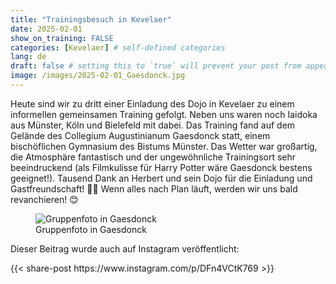 ---
title: "Trainingsbesuch in Kevelaer"
date: 2025-02-01
show_on_training: FALSE
categories: [Kevelaer] # self-defined categories
lang: de
draft: false # setting this to `true` will prevent your post from appearing on your listing page until you're ready!
image: /images/2025-02-01_Gaesdonck.jpg
---

Heute sind wir zu dritt einer Einladung des Dojo in Kevelaer zu einem informellen gemeinsamen Training gefolgt. Neben uns waren noch Iaidoka aus Münster, Köln und Bielefeld mit dabei. Das Training fand auf dem Gelände des Collegium Augustinianum Gaesdonck statt, einem bischöflichen Gymnasium des Bistums Münster. Das Wetter war großartig, die Atmosphäre fantastisch und der ungewöhnliche Trainingsort sehr beeindruckend (als Filmkulisse für Harry Potter wäre Gaesdonck bestens geeignet!). Tausend Dank an Herbert und sein Dojo für die Einladung und Gastfreundschaft! 🙇‍♂️ Wenn alles nach Plan läuft, werden wir uns bald revanchieren! 😊

![Gruppenfoto in Gaesdonck](/images/2025-02-01_Gaesdonck.jpg)

Dieser Beitrag wurde auch auf Instagram veröffentlicht:


{{< share-post https://www.instagram.com/p/DFn4VCtK769 >}}